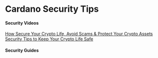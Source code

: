 # Cardano Security Tips

#### Security Videos
[How Secure Your Crypto Life, Avoid Scams & Protect Your Crypto Assets](https://www.youtube.com/watch?v=W2YeB5clm0k)  
[Security Tips to Keep Your Crypto Life Safe](https://youtu.be/W2YeB5clm0k?si=WfDoXWuQyaQOqkTQ)

#### Security Guides